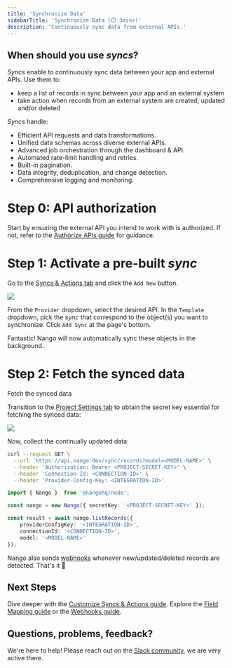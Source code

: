 ```yaml
---
title: 'Synchronize Data'
sidebarTitle: 'Synchronize Data (⏱️ 3mins)'
description: 'Continuously sync data from external APIs.'
---
```


## When should you use _syncs_? 

_Syncs_ enable to continuously sync data between your app and external APIs. Use them to:
- keep a list of records in sync between your app and an external system
- take action when records from an external system are created, updated and/or deleted 

_Syncs_ handle:
- Efficient API requests and data transformations.
- Unified data schemas across diverse external APIs.
- Advanced job orchestration through the dashboard & API.
- Automated rate-limit handling and retries.
- Built-in pagination.
- Data integrity, deduplication, and change detection.
- Comprehensive logging and monitoring.

# Step 0: API authorization

Start by ensuring the external API you intend to work with is authorized. If not, refer to the [Authorize APIs guide](/guides/oauth) for guidance.

# Step 1: Activate a pre-built _sync_

Go to the [Syncs & Actions tab](https://app.nango.dev/syncs) and click the `Add New` button.

<Frame>
  <img src="/images/quickstart/add-new-sync.png" />
</Frame>

From the `Provider` dropdown, select the desired API. In the `Template` dropdown, pick the _sync_ that correspond to the object(s) you want to synchronize. Click `Add Sync` at the page's bottom.

Fantastic! Nango will now automatically sync these objects in the background.

# Step 2: Fetch the synced data

Fetch the synced data

Transition to the [Project Settings tab](https://app.nango.dev/project-settings) to obtain the secret key essential for fetching the synced data:

<Frame>
  <img src="/images/quickstart/secret-key.png" />
</Frame>

Now, collect the continually updated data:

<Tabs>

<Tab title="cURL">

```bash
curl --request GET \
  --url 'https://api.nango.dev/sync/records?model=<MODEL-NAME>' \
  --header 'Authorization: Bearer <PROJECT-SECRET-KEY>' \
  --header 'Connection-Id: <CONNECTION-ID>' \
  --header 'Provider-Config-Key: <INTEGRATION-ID>'
```
</Tab>

<Tab title="Node SDK">

```ts
import { Nango }  from '@nangohq/node';

const nango = new Nango({ secretKey: '<PROJECT-SECRET-KEY>' });

const result = await nango.listRecords({
    providerConfigKey: '<INTEGRATION-ID>',
    connectionId: '<CONNECTION-ID>',
    model: '<MODEL-NAME>'
});
```
</Tab>


</Tabs>

Nango also sends [webhooks](/guides/webhooks) whenever new/updated/deleted records are detected. That's it 🎉

## Next Steps

Dive deeper with the [Customize Syncs & Actions guide](/guides/custom). Explore the [Field Mapping guide](/guides/field-mapping) or the [Webhooks guide](/guides/webhooks).

## Questions, problems, feedback?

We're here to help! Please reach out on the [Slack community](https://nango.dev/slack), we are very active there.
